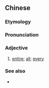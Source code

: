 ==Chinese==
{{zh-forms|alt=冚𠾴唥,冚挷攔,撼罷冷,冚辦爛,咸不剌,冚把呤‎}}

===Etymology===
{{rfe|zh}}

===Pronunciation===
{{zh-pron
|c=ham6 baang6 laang6
|ca=zh-yue-冚唪唥.ogg
|cat=a
}}

===Adjective===
{{zh-adj}}

# {{lb|zh|Cantonese}} [[entire]]; [[all]]; [[every]]

===See also===
* {{qualifier|Min Nan}} {{zh-l|含巴攏}}